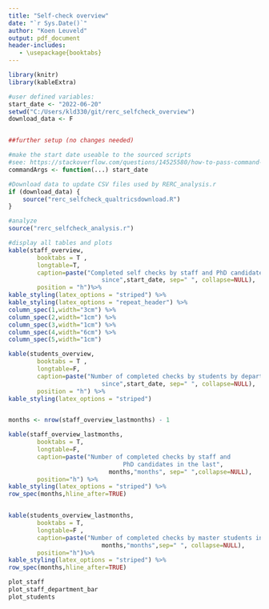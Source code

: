 ```yaml
---
title: "Self-check overview"
date: "`r Sys.Date()`"
author: "Koen Leuveld"
output: pdf_document
header-includes:
   - \usepackage{booktabs}
---
```


<!-- 
Self Check overview
Author: Koen Leuveld

This file compiles data from from the self check of VU-FSS Research Ethics 
Review Committee into an overview document.

The data is downloaded from qualtrics by rerc_selfcheck_qualtricsdownload.R and
processed by rerc_selfcheck_analysis.R

-->


```r
library(knitr)
library(kableExtra)

#user defined variables:
start_date <- "2022-06-20"
setwd("C:/Users/kld330/git/rerc_selfcheck_overview")
download_data <- F


##further setup (no changes needed)

#make the start date useable to the sourced scripts
#see: https://stackoverflow.com/questions/14525580/how-to-pass-command-line-arguments-when-calling-source-on-an-r-file-within-ano
commandArgs <- function(...) start_date

#Download data to update CSV files used by RERC_analysis.r
if (download_data) {
	source("rerc_selfcheck_qualtricsdownload.R") 
}

#analyze
source("rerc_selfcheck_analysis.r")
```

```r
#display all tables and plots
kable(staff_overview,
		booktabs = T ,
		longtable=T,
		caption=paste("Completed self checks by staff and PhD candidates 
						  since",start_date, sep=" ", collapse=NULL),
		position = "h")%>%
kable_styling(latex_options = "striped") %>%
kable_styling(latex_options = "repeat_header") %>%
column_spec(1,width="3cm") %>%
column_spec(2,width="1cm") %>%
column_spec(3,width="1cm") %>%
column_spec(4,width="6cm") %>%
column_spec(5,width="1cm") 

kable(students_overview, 
		booktabs = T ,
		longtable=F,
		caption=paste("Number of completed checks by students by department 
						  since",start_date, sep=" ", collapse=NULL),
		position = "h") %>%
kable_styling(latex_options = "striped") 


months <- nrow(staff_overview_lastmonths) - 1

kable(staff_overview_lastmonths,
		booktabs = T, 
		longtable=F,
		caption=paste("Number of completed checks by staff and 
								PhD candidates in the last",
							months,"months", sep=" ",collapse=NULL),
		position="h") %>%
kable_styling(latex_options = "striped") %>%
row_spec(months,hline_after=TRUE)


kable(students_overview_lastmonths, 
		booktabs = T,
		longtable=F ,
		caption=paste("Number of completed checks by master students in the last",
						  months,"months",sep=" ", collapse=NULL),
		position="h")%>%
kable_styling(latex_options = "striped") %>%
row_spec(months,hline_after=TRUE)


```

\clearpage

```r
plot_staff
plot_staff_department_bar
plot_students
```